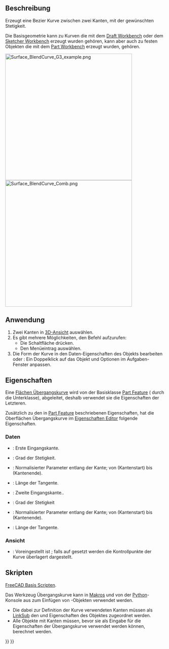 <languages/>

{{Docnav/de
|[[Surface_CurveOnMesh/de|KurveAufNetz]]
|
|[[Surface_Workbench/de|Surface]]
|IconL=Surface_CurveOnMesh.svg
|IconR=
|IconC=Workbench_Surface.svg
}}

{{GuiCommand/de
|Name=Surface BlendCurve
|Name/de=Surface Übergangskurve
|MenuLocation=Surface → Blend Curve
|Workbenches=[[Surface_Workbench/de|Surface]]
|Version=0.21
}}

<span id="Description"></span>
==Beschreibung==

{{Button|[[File:Surface_BlendCurve.svg|16px]] [[Surface_BlendCurve|Surface Blend Curve]]}} Erzeugt eine Bezier Kurve zwischen zwei Kanten, mit der gewünschten Stetigkeit.

Die Basisgeometrie kann zu Kurven die mit dem [[Draft_Workbench|Draft Workbench]] oder dem [[Sketcher_Workbench|Sketcher Workbench]] erzeugt wurden gehören, kann aber auch zu festen Objekten die mit dem [[Part_Workbench|Part Workbench]] erzeugt wurden, gehören.

[[File:Surface_BlendCurve_G3_example.png|400px]]
[[File:Surface_BlendCurve_Comb.png|400px]]
{{Caption|Flächen Übergangsurve die 2 Kanten mit G3 Kontinuität verbindet. Das orange Polygon repräsentiert die Kontrollpunkte. Der Kamm der Kurve (von [[Curves_Workbench|Curves addon]]) ist an den Kontaktpunkten glatt.}}

<span id="Usage"></span>
==Anwendung==

# Zwei Kanten in [[3D_view/de|3D-Ansicht]] auswählen.
# Es gibt mehrere Möglichkeiten, den Befehl aufzurufen:
#* Die Schaltfläche {{Button|[[Image:Surface_BlendCurve.svg|16px]] [[Surface_BlendCurve/de|Blend Curve]]}} drücken.
#* Den Menüeintrag {{MenuCommand|Surface → [[Image:Surface_BlendCurve.svg|16px]] Blend Curve}} auswählen.
# Die Form der Kurve in den Daten-Eigenschaften des Objekts bearbeiten oder {{Version/de|1.1}}: Ein Doppelklick auf das Objekt und Optionen im Aufgaben-Fenster anpassen.

<span id="Properties"></span>
==Eigenschaften==

Eine [[Surface_BlendCurve|Flächen Übergangskurve]] wird von der Basisklasse  [[Part_Feature|Part Feature]] ({{incode|Part::Feature}} durch die {{incode|Part::Spline}} Unterklasse), abgeleitet, deshalb verwendet sie die Eigenschaften der Letzteren.

Zusätzlich zu den in [[Part_Feature|Part Feature]] beschriebenen Eigenschaften, hat die Oberflächen Übergangskurve im [[Property_editor|Eigenschaften Editor]] folgende Eigenschaften.

<span id="Data"></span>
=== Daten ===

{{TitleProperty|Übergangskurve}}

* {{PropertyData|Startkante|LinkSub}}: Erste Eingangskante.
* {{PropertyData|Start Stetigkeit|Integer}}: Grad der Stetigkeit.
* {{PropertyData|Start Parameter|Float}}: Normalisierter Parameter entlang der Kante; von {{Value|0.0}}(Kantenstart) bis {{Value|1.0}}(Kantenende).
* {{PropertyData|Start Länge|Float}}: Länge der Tangente.
* {{PropertyData|Endkante|LinkSub}}: Zweite Eingangskante..
* {{PropertyData|Ende Stetigkeit|Integer}}: Grad der Stetigkeit
* {{PropertyData|Ende Parameter|Float}}: Normalisierter Parameter entlang der Kante; von {{Value|0.0}}(Kantenstart) bis {{Value|1.0}}(Kantenende).
* {{PropertyData|Ende Länge|Float}}: Länge der Tangente.

<span id="View"></span>
=== Ansicht ===

{{TitleProperty|Basis}}

* {{PropertyView|Kontrollpunkte|Bool}}: Voreingestellt ist {{FALSE}}; falls auf {{TRUE}} gesetzt werden die Kontrollpunkte der Kurve überlagert dargestellt.

<span id="Scripting"></span>
==Skripten==

{{Emphasis|Siehe auch:}} [[FreeCAD_Scripting_Basics|FreeCAD Basis Scripten]].

Das Werkzeug Übergangskurve kann in [[Macros/de|Makros]] und von der [[Python/de|Python]]-Konsole aus zum Einfügen von {{incode|Surface::FeatureBlendCurve}}-Objekten verwendet werden.
* Die dabei zur Definition der Kurve verwendeten Kanten müssen als [[FeaturePython_Custom_Properties/de#App::PropertyLinkSub|LinkSub]] den  {{incode|Startkante}} und {{incode|Endkante}} Eigenschaften des Objektes zugeordnet werden.
* Alle Objekte mit Kanten müssen, bevor sie als Eingabe für die Eigenschaften der Übergangskurve verwendet werden können, berechnet werden.

{{Code|code=
import FreeCAD as App
import Draft

doc = App.newDocument()

points1 = [App.Vector(-20, -20, 0), App.Vector(-20, -8, 0), App.Vector(-17, 7, 0), App.Vector(-18, 25, 0)]
obj1 = Draft.make_bspline(points1)

points2 = [App.Vector(60, 26, 0), App.Vector(37, 4, 0), App.Vector(33, -20, 0)]
obj2 = Draft.make_bspline(points2)

doc.recompute()

bcurve = doc.addObject("Surface::FeatureBlendCurve","BlendCurve")
bcurve.StartEdge = (obj1, 'Edge1')
bcurve.EndEdge = (obj2, 'Edge1')
bcurve.EndParameter = 1.00
bcurve.StartSize = -5.00
bcurve.EndSize = -5.00

doc.recompute()
}}


{{Docnav/de
|[[Surface_CurveOnMesh/de|KurveAufNetz]]
|
|[[Surface_Workbench/de|Surface]]
|IconL=Surface_CurveOnMesh.svg
|IconR=
|IconC=Workbench_Surface.svg
}}

{{Surface Tools navi{{#translation:}}}}
{{Userdocnavi{{#translation:}}}}
